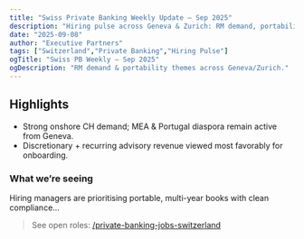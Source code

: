 ```yaml
---
title: "Swiss Private Banking Weekly Update – Sep 2025"
description: "Hiring pulse across Geneva & Zurich: RM demand, portability themes, and cross-border flows."
date: "2025-09-08"
author: "Executive Partners"
tags: ["Switzerland","Private Banking","Hiring Pulse"]
ogTitle: "Swiss PB Weekly – Sep 2025"
ogDescription: "RM demand & portability themes across Geneva/Zurich."
---
```


## Highlights
- Strong onshore CH demand; MEA & Portugal diaspora remain active from Geneva.
- Discretionary + recurring advisory revenue viewed most favorably for onboarding.

### What we’re seeing
Hiring managers are prioritising portable, multi-year books with clean compliance…
  
> See open roles: [/private-banking-jobs-switzerland](/private-banking-jobs-switzerland)
